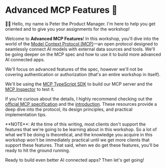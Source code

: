 # Advanced MCP Features 🐡

<EpicVideo url="https://www.epicai.pro/workshops/day-3-4-advanced-mcp-features/intro-learn-advanced-features-for-better-ux~zuzak" />

👨‍💼 Hello, my name is Peter the Product Manager. I'm here to help you get
oriented and to give you your assignments for the workshop!

Welcome to **Advanced MCP Features**! In this workshop, you'll dive into the world of
the
[Model Context Protocol (MCP)](https://modelcontextprotocol.io/specification/2025-06-18)—an
open protocol designed to seamlessly connect AI models with external data
sources and tools. We'll be going deeper on the MCP spec and how to use it to
build more advanced AI connected apps.

We'll focus on advanced features of the spec, however we'll not be covering
authentication or authorization (that's an entire workshop in itself).

We'll be using the
[MCP TypeScript SDK](https://github.com/modelcontextprotocol/typescript-sdk)
to build our MCP server and the
[MCP Inspector](https://github.com/modelcontextprotocol/inspector) to test it.

If you're curious about the details, I highly recommend checking out the
[official MCP specification](https://modelcontextprotocol.io/specification/2025-06-18)
and the [introduction](https://modelcontextprotocol.io/introduction). These
resources provide a deep dive into the protocol, its design principles, and
practical implementation tips.

<callout-danger>
	**NOTE**: At the time of this writing, most clients don't support the features
	that we're going to be learning about in this workshop. So a lot of what we'll
	be doing is theoretical, and the knowledge you acquire in this workshop won't
	be immediately practical until we get more clients that support these
	features. That said, when we do get these features, you'll be ready to hit the
	ground running.
</callout-danger>

Ready to build even better AI connected apps? Then let's get going!

